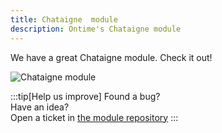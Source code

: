 ```yaml
---
title: Chataigne  module
description: Ontime's Chataigne module
---
```


We have a great Chataigne module. Check it out!

<Image src={chataigne} alt="Chataigne module" />

:::tip[Help us improve]
Found a bug? \
Have an idea? \
Open a ticket in [the module repository](https://github.com/alex-Arc/Ontime-Chataigne-module)
:::
